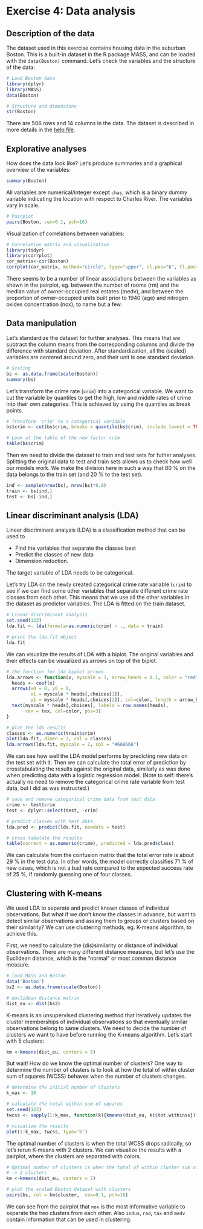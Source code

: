# Exercise 4: Data analysis


## Description of the data

The dataset used in this exercise contains housing data in the suburban Boston. This is a built-in dataset in the R package MASS, and can be loaded with the `data(Boston)` command. Let's check the variables and the structure of the data:

```r
# Load Boston data
library(dplyr)
library(MASS)
data(Boston)

# Structure and dimensions
str(Boston)
```

There are 506 rows and 14 columns in the data. The dataset is described in more details in the [help file](https://stat.ethz.ch/R-manual/R-devel/library/MASS/html/Boston.html).


## Explorative analyses

How does the data look like? Let's produce summaries and a graphical overview of the variables:

```r
summary(Boston)
```

All variables are numerical/integer except `chas`, which is a binary dummy variable indicating the location with respect to Charles River. The variables vary in scale.

```r
# Pairplot
pairs(Boston, cex=0.1, pch=16)
```

Visualization of correlations between variables:
```r
# Correlation matrix and visualization
library(tidyr)
library(corrplot)
cor_matrix<-cor(Boston) 
corrplot(cor_matrix, method="circle", type="upper", cl.pos="b", tl.pos="d", tl.cex=0.6)
```

There seems to be a number of linear associations between the variables as shown in the pairplot, eg. between the number of rooms (rm) and the median value of owner-occupied real estates (medv), and between the proportion of owner-occupied units built prior to 1940 (age) and nitrogen oxides concentration (nox), to name but a few.


## Data manipulation

Let's standardize the dataset for further analyses. This means that we subtract the column means from the corresponding columns and divide the difference with standard deviation. After standardization, all the (scaled) variables are centered around zero, and their unit is one standard deviation.
```r
# Scaling
bs <- as.data.frame(scale(Boston))
summary(bs)
```

Let's transform the crime rate (`crim`) into a categorical variable. We want to cut the variable by quantiles to get the high, low and middle rates of crime into their own categories. This is achieved by using the quantiles as break points.
```r
# Transform 'crim' to a categorical variable
bs$crim <- cut(bs$crim, breaks = quantile(bs$crim), include.lowest = TRUE, labels = c("low", "med_low", "med_high", "high"))

# Look at the table of the new factor crim
table(bs$crim)
```

Then we need to divide the dataset to train and test sets for futher analyses. Splitting the original data to test and train sets allows us to check how well our models work. We make the division here in such a way that 80 % on the data belongs to the train set (and 20 % to the test set).
```r
ind <- sample(nrow(bs), nrow(bs)*0.8)
train <- bs[ind,]
test <- bs[-ind,]
```


## Linear discriminant analysis (LDA)

Linear discriminant analysis (LDA) is a classification method that can be used to

* Find the variables that separate the classes best
* Predict the classes of new data
* Dimension reduction.

The target variable of LDA needs to be categorical. 

Let's try LDA on the newly created categorical crime rate variable (`crim`) to see if we can find some other variables that separate different crime rate classes from each other. This means that we use all the other variables in the dataset as predictor variables. The LDA is fitted on the train dataset.
```r
# Linear discriminant analysis
set.seed(123)
lda.fit <- lda(formula=as.numeric(crim) ~ ., data = train)

# print the lda.fit object
lda.fit
```

We can visualize the results of LDA with a biplot. The original variables and their effects can be visualized as arrows on top of the biplot.
```r
# the function for lda biplot arrows
lda.arrows <- function(x, myscale = 1, arrow_heads = 0.1, color = "red", tex = 0.75, choices = c(1,2)){
  heads <- coef(x)
  arrows(x0 = 0, y0 = 0,
         x1 = myscale * heads[,choices[1]],
         y1 = myscale * heads[,choices[2]], col=color, length = arrow_heads)
  text(myscale * heads[,choices], labels = row.names(heads),
       cex = tex, col=color, pos=3)
}

# plot the lda results
classes <- as.numeric(train$crim)
plot(lda.fit, dimen = 2, col = classes)
lda.arrows(lda.fit, myscale = 2, col = "#666666")
```

We can see how well the LDA model performs by predicting new data on the test set with it. Then we can calculate the total error of prediction by crosstabulating the results against the original data, similarly as was done when predicting data with a logistic regression model. (Note to self: there's actually no need to remove the categorical crime rate variable from test data, but I did as was instructed.)
```r
# save and remove categorical crime data from test data
crime <- test$crim
test <- dplyr::select(test, -crim)

# predict classes with test data
lda.pred <- predict(lda.fit, newdata = test)

# cross tabulate the results
table(correct = as.numeric(crime), predicted = lda.pred$class)
```

We can calculate from the confusion matrix that the total error rate is about 29 % in the test data. In other words, the model correctly classifies 71 % of new cases, which is not a bad rate compared to the expected success rate of 25 %, if randomly guessing one of four classes.


## Clustering with K-means

We used LDA to separate and predict known classes of individual observations. But what if we don't know the classes in advance, but want to detect similar observations and assing them to groups or clusters based on their similarity? We can use clustering methods, eg. K-means algorithm, to achieve this.

First, we need to calculate the (dis)similarity or distance of individual observations. There are many different distance measures, but let's use the Euclidean distance, which is the "normal" or most common distance measure.
```r
# load MASS and Boston
data('Boston')
bs2 <- as.data.frame(scale(Boston))

# euclidean distance matrix
dist_eu <- dist(bs2)
```

K-means is an unsupervised clustering method that iteratively updates the cluster memberships of individual observations so that eventually similar observations belong to same clusters. We need to decide the number of clusters we want to have before running the K-means algorithm. Let's start with 5 clusters:
```r
km <-kmeans(dist_eu, centers = 5)
```

But wait! How do we know the optimal number of clusters? One way to determine the number of clusters is to look at how the total of within cluster sum of squares (WCSS) behaves when the number of clusters changes.
```r
# determine the initial number of clusters
k_max <- 10

# calculate the total within sum of squares
set.seed(123)
twcss <- sapply(1:k_max, function(k){kmeans(dist_eu, k)$tot.withinss})

# visualize the results
plot(1:k_max, twcss, type='b')
```

The optimal number of clusters is when the total WCSS drops radically, so let's rerun K-means with 2 clusters. We can visualize the results with a pairplot, where the clusters are separated with colors.
```r
# Optimal number of clusters is when the total of within cluster sum of squares drops drastically
# -> 2 clusters
km <-kmeans(dist_eu, centers = 2)

# plot the scaled Boston dataset with clusters
pairs(bs, col = km$cluster,  cex=0.1, pch=16)
```

We can see from the pairplot that `nox` is the most informative variable to separate the two clusters from each other. Also `indus`, `rad`, `tax` and `medv` contain information that can be used in clustering.














